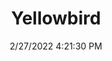 ---
width: 2000
height: 1333
title: Yellowbird
description: RUF Yellowbird serial number 001
date: 2/27/2022 4:21:30 PM
cameraMake: Sony
cameraModel: ILCE-7M3
lens: FE 35mm F1.4 GM
settingsfStop: f/1.4
settingsISO: ISO 100
settingsShutter: 1/50
settingsFocalLength: 35 mm
---